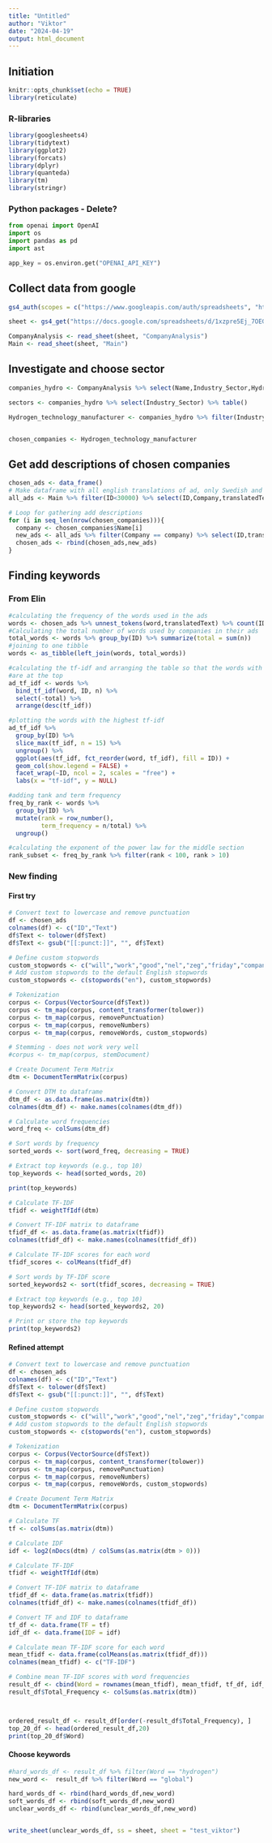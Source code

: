 ```yaml
---
title: "Untitled"
author: "Viktor"
date: "2024-04-19"
output: html_document
---
```


## Initiation
```r
knitr::opts_chunk$set(echo = TRUE)
library(reticulate)
```
### R-libraries
```r
library(googlesheets4)
library(tidytext)
library(ggplot2)
library(forcats)
library(dplyr)
library(quanteda)
library(tm)
library(stringr)
```
### Python packages - Delete?
```python
from openai import OpenAI
import os
import pandas as pd
import ast

app_key = os.environ.get("OPENAI_API_KEY")
```

## Collect data from google
```r
gs4_auth(scopes = c("https://www.googleapis.com/auth/spreadsheets", "https://www.googleapis.com/auth/drive"))

sheet <- gs4_get("https://docs.google.com/spreadsheets/d/1xzpre5Ej_7OEGRU4EA7KZuMQnSz5YCyTx5Sdbml6bQE/edit#gid=0")

CompanyAnalysis <- read_sheet(sheet, "CompanyAnalysis")
Main <- read_sheet(sheet, "Main")
```

## Investigate and choose sector
```r
companies_hydro <- CompanyAnalysis %>% select(Name,Industry_Sector,Hydrogen_relevance) %>% filter(Hydrogen_relevance == "Yes")

sectors <- companies_hydro %>% select(Industry_Sector) %>% table()

Hydrogen_technology_manufacturer <- companies_hydro %>% filter(Industry_Sector == "Hydrogen technology manufacturer") %>% select(Name)


chosen_companies <- Hydrogen_technology_manufacturer
```

## Get add descriptions of chosen companies
```r
chosen_ads <- data_frame()
# Make dataframe with all english translations of ad, only Swedish and Norwegian
all_ads <- Main %>% filter(ID<30000) %>% select(ID,Company,translatedText) 

# Loop for gathering add descriptions
for (i in seq_len(nrow(chosen_companies))){
  company <- chosen_companies$Name[i]
  new_ads <- all_ads %>% filter(Company == company) %>% select(ID,translatedText)
  chosen_ads <- rbind(chosen_ads,new_ads)
}
```

## Finding keywords
### From Elin
```r
#calculating the frequency of the words used in the ads
words <- chosen_ads %>% unnest_tokens(word,translatedText) %>% count(ID,word, sort = TRUE)
#Calculating the total number of words used by companies in their ads 
total_words <- words %>% group_by(ID) %>% summarize(total = sum(n))
#joining to one tibble
words <- as_tibble(left_join(words, total_words))

#calculating the tf-idf and arranging the table so that the words with high tf-idf
#are at the top
ad_tf_idf <- words %>%
  bind_tf_idf(word, ID, n) %>%
  select(-total) %>%
  arrange(desc(tf_idf))

#plotting the words with the highest tf-idf
ad_tf_idf %>%
  group_by(ID) %>%
  slice_max(tf_idf, n = 15) %>%
  ungroup() %>%
  ggplot(aes(tf_idf, fct_reorder(word, tf_idf), fill = ID)) +
  geom_col(show.legend = FALSE) +
  facet_wrap(~ID, ncol = 2, scales = "free") +
  labs(x = "tf-idf", y = NULL)

#adding tank and term frequency
freq_by_rank <- words %>% 
  group_by(ID) %>% 
  mutate(rank = row_number(), 
         term_frequency = n/total) %>%
  ungroup()

#calculating the exponent of the power law for the middle section
rank_subset <- freq_by_rank %>% filter(rank < 100, rank > 10)
```
### New finding
#### First try
```r
# Convert text to lowercase and remove punctuation
df <- chosen_ads
colnames(df) <- c("ID","Text")
df$Text <- tolower(df$Text)
df$Text <- gsub("[[:punct:]]", "", df$Text)

# Define custom stopwords
custom_stopwords <- c("will","work","good","nel","zeg","friday","company","working","position","ability","within")
# Add custom stopwords to the default English stopwords
custom_stopwords <- c(stopwords("en"), custom_stopwords)

# Tokenization
corpus <- Corpus(VectorSource(df$Text))
corpus <- tm_map(corpus, content_transformer(tolower))
corpus <- tm_map(corpus, removePunctuation)
corpus <- tm_map(corpus, removeNumbers)
corpus <- tm_map(corpus, removeWords, custom_stopwords)

# Stemming - does not work very well
#corpus <- tm_map(corpus, stemDocument)

# Create Document Term Matrix
dtm <- DocumentTermMatrix(corpus)

# Convert DTM to dataframe
dtm_df <- as.data.frame(as.matrix(dtm))
colnames(dtm_df) <- make.names(colnames(dtm_df))

# Calculate word frequencies
word_freq <- colSums(dtm_df)

# Sort words by frequency
sorted_words <- sort(word_freq, decreasing = TRUE)

# Extract top keywords (e.g., top 10)
top_keywords <- head(sorted_words, 20)

print(top_keywords)

# Calculate TF-IDF
tfidf <- weightTfIdf(dtm)

# Convert TF-IDF matrix to dataframe
tfidf_df <- as.data.frame(as.matrix(tfidf))
colnames(tfidf_df) <- make.names(colnames(tfidf_df))

# Calculate TF-IDF scores for each word
tfidf_scores <- colMeans(tfidf_df)

# Sort words by TF-IDF score
sorted_keywords2 <- sort(tfidf_scores, decreasing = TRUE)

# Extract top keywords (e.g., top 10)
top_keywords2 <- head(sorted_keywords2, 20)

# Print or store the top keywords
print(top_keywords2)

```
#### Refined attempt
```r
# Convert text to lowercase and remove punctuation
df <- chosen_ads
colnames(df) <- c("ID","Text")
df$Text <- tolower(df$Text)
df$Text <- gsub("[[:punct:]]", "", df$Text)

# Define custom stopwords
custom_stopwords <- c("will","work","good","nel","zeg","friday","company","working","position","ability","within","role","opportunity","skills")
# Add custom stopwords to the default English stopwords
custom_stopwords <- c(stopwords("en"), custom_stopwords)

# Tokenization
corpus <- Corpus(VectorSource(df$Text))
corpus <- tm_map(corpus, content_transformer(tolower))
corpus <- tm_map(corpus, removePunctuation)
corpus <- tm_map(corpus, removeNumbers)
corpus <- tm_map(corpus, removeWords, custom_stopwords)

# Create Document Term Matrix
dtm <- DocumentTermMatrix(corpus)

# Calculate TF
tf <- colSums(as.matrix(dtm))

# Calculate IDF
idf <- log2(nDocs(dtm) / colSums(as.matrix(dtm > 0)))

# Calculate TF-IDF
tfidf <- weightTfIdf(dtm)

# Convert TF-IDF matrix to dataframe
tfidf_df <- data.frame(as.matrix(tfidf))
colnames(tfidf_df) <- make.names(colnames(tfidf_df))

# Convert TF and IDF to dataframe
tf_df <- data.frame(TF = tf)
idf_df <- data.frame(IDF = idf)

# Calculate mean TF-IDF score for each word
mean_tfidf <- data.frame(colMeans(as.matrix(tfidf_df)))
colnames(mean_tfidf) <- c("TF-IDF")

# Combine mean TF-IDF scores with word frequencies
result_df <- cbind(Word = rownames(mean_tfidf), mean_tfidf, tf_df, idf_df)
result_df$Total_Frequency <- colSums(as.matrix(dtm))



ordered_result_df <- result_df[order(-result_df$Total_Frequency), ]
top_20_df <- head(ordered_result_df,20)
print(top_20_df$Word)
```
#### Choose keywords
```r
#hard_words_df <- result_df %>% filter(Word == "hydrogen")
new_word <-  result_df %>% filter(Word == "global")

hard_words_df <- rbind(hard_words_df,new_word)
soft_words_df <- rbind(soft_words_df,new_word)
unclear_words_df <- rbind(unclear_words_df,new_word)


write_sheet(unclear_words_df, ss = sheet, sheet = "test_viktor")

```